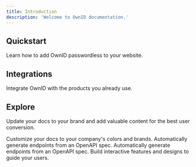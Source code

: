 ```yaml
---
title: Introduction
description: 'Welcome to OwnID documentation.'
---
```


## Quickstart

Learn how to add OwnID passwordless to your website.

<CardGroup cols={2}>
  <Card
    title="NodeJS"
    icon="nodejs"
    href="/quickstart/nodejs"
  >
  </Card>
    <Card
    title="Java"
    icon="java"
    href="/quickstart/java"
  >
  </Card>
  <Card
    title=".NET"
    icon="dotnet"
    href="/quickstart/dotnet"
  >
  </Card>
    <Card
    title="PHP"
    icon="php"
    href="/quickstart/php"
  >
  </Card>
</CardGroup>

## Integrations

Integrate OwnID with the products you already use.

<CardGroup cols={2}>
  <Card
    title="Shopify"
    icon="shopify"
    href="https://mintlify.com/docs/settings/global"
  >

  </Card>
  <Card
    title="Wordpress"
    icon="wordpress"
    href="https://mintlify.com/docs/api-playground/openapi"
  >

  </Card>
  <Card
    title="WooCommerce"
    icon="woocommerce"
    href="https://mintlify.com/docs/components/accordion"
  >

  </Card>
  <Card
    title="SAP Customer Data Cloud"
    icon="stars"
    href="https://mintlify.com/showcase"
  >

  </Card>
</CardGroup>

## Explore

Update your docs to your brand and add valuable content for the best user conversion.

<CardGroup cols={2}>
  <Card
    title="Customize Button Style"
    icon="palette"
    href="https://mintlify.com/docs/settings/global"
  >
    Customize your docs to your company's colors and brands.
  </Card>
  <Card
    title="Email Templates"
    icon="envelope"
    href="https://mintlify.com/docs/api-playground/openapi"
  >
    Automatically generate endpoints from an OpenAPI spec.
  </Card>
  <Card
    title="Email Provider"
    icon="at"
    href="https://mintlify.com/docs/api-playground/openapi"
  >
    Automatically generate endpoints from an OpenAPI spec.
  </Card>
  <Card
    title="Localization"
    icon="globe"
    href="https://mintlify.com/docs/components/accordion"
  >
    Build interactive features and designs to guide your users.
  </Card>
</CardGroup>
